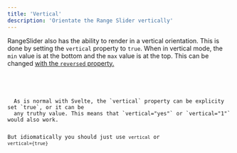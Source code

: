 ```yaml
---
title: 'Vertical'
description: 'Orientate the Range Slider vertically'
---
```








RangeSlider also has the ability to render in a vertical orientation. This is done by 
setting the `vertical` property to `true`. When in vertical mode, the `min` value is at the bottom
and the `max` value is at the top. This can be changed [with the `reversed` property.](/svelte-range-slider-pips/en/examples/reversed)

<Demo name="Vertical Sliders" client:visible>
  <Vertical client:visible />
  <Code slot="svelte" code={cleanImport(VerticalRaw)} lang="svelte" />
</Demo>

<Note title="Boolean or not to Boolean">
  As is normal with Svelte, the `vertical` property can be explicity set `true`, or it can be
  any truthy value. This means that `vertical="yes"` or `vertical="1"` would also work.

  But idiomatically you should just use `vertical` or `vertical={true}`
</Note>


